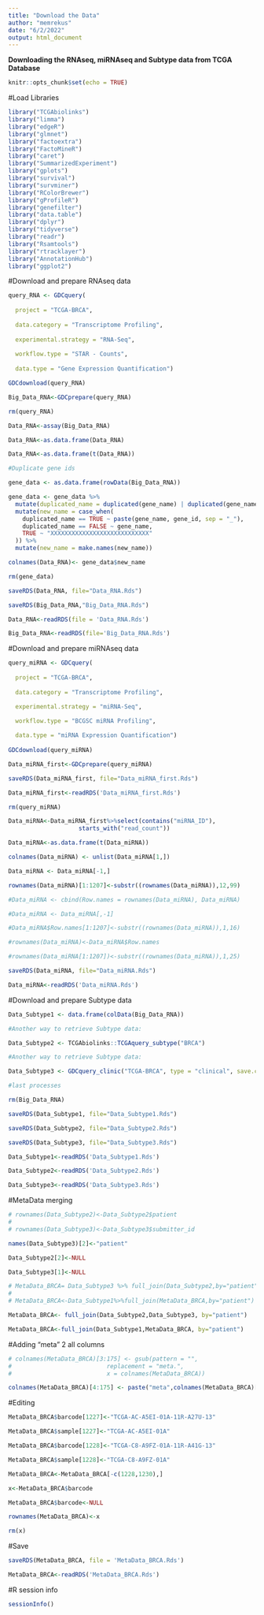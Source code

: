 ---
title: "Download the Data"
author: "memrekus"
date: "6/2/2022"
output: html_document
---

__Downloading the RNAseq, miRNAseq and Subtype data from TCGA Database__

```{r setup, include=TRUE}
knitr::opts_chunk$set(echo = TRUE)
```

#Load Libraries

```{r}

library("TCGAbiolinks")
library("limma")
library("edgeR")
library("glmnet")
library("factoextra")
library("FactoMineR")
library("caret")
library("SummarizedExperiment")
library("gplots")
library("survival")
library("survminer")
library("RColorBrewer")
library("gProfileR")
library("genefilter")
library("data.table")
library("dplyr")
library("tidyverse")
library("readr")
library("Rsamtools")
library("rtracklayer")
library("AnnotationHub")
library("ggplot2")

```


#Download and prepare RNAseq data


```{r, eval=FALSE}

query_RNA <- GDCquery(
  
  project = "TCGA-BRCA",
                      
  data.category = "Transcriptome Profiling",
  
  experimental.strategy = "RNA-Seq",
  
  workflow.type = "STAR - Counts",
  
  data.type = "Gene Expression Quantification")

GDCdownload(query_RNA)

Big_Data_RNA<-GDCprepare(query_RNA)

rm(query_RNA)

Data_RNA<-assay(Big_Data_RNA)

Data_RNA<-as.data.frame(Data_RNA)

Data_RNA<-as.data.frame(t(Data_RNA))

#Duplicate gene ids

gene_data <- as.data.frame(rowData(Big_Data_RNA))

gene_data <- gene_data %>% 
  mutate(duplicated_name = duplicated(gene_name) | duplicated(gene_name, fromLast=T)) %>% 
  mutate(new_name = case_when(
    duplicated_name == TRUE ~ paste(gene_name, gene_id, sep = "_"),
    duplicated_name == FALSE ~ gene_name,
    TRUE ~ "XXXXXXXXXXXXXXXXXXXXXXXXXXXX"
  )) %>% 
  mutate(new_name = make.names(new_name))

colnames(Data_RNA)<- gene_data$new_name

rm(gene_data)

saveRDS(Data_RNA, file="Data_RNA.Rds")

saveRDS(Big_Data_RNA,"Big_Data_RNA.Rds")

Data_RNA<-readRDS(file = 'Data_RNA.Rds')

Big_Data_RNA<-readRDS(file='Big_Data_RNA.Rds')

```


#Download and prepare miRNAseq data


```{r}

query_miRNA <- GDCquery(
  
  project = "TCGA-BRCA",
   
  data.category = "Transcriptome Profiling",

  experimental.strategy = "miRNA-Seq",
   
  workflow.type = "BCGSC miRNA Profiling",

  data.type = "miRNA Expression Quantification")
  
GDCdownload(query_miRNA)

Data_miRNA_first<-GDCprepare(query_miRNA)

saveRDS(Data_miRNA_first, file="Data_miRNA_first.Rds")

Data_miRNA_first<-readRDS('Data_miRNA_first.Rds')

rm(query_miRNA)

Data_miRNA<-Data_miRNA_first%>%select(contains("miRNA_ID"),
                    starts_with("read_count"))

Data_miRNA<-as.data.frame(t(Data_miRNA))

colnames(Data_miRNA) <- unlist(Data_miRNA[1,])

Data_miRNA <- Data_miRNA[-1,]

rownames(Data_miRNA)[1:1207]<-substr((rownames(Data_miRNA)),12,99)

#Data_miRNA <- cbind(Row.names = rownames(Data_miRNA), Data_miRNA)

#Data_miRNA <- Data_miRNA[,-1]

#Data_miRNA$Row.names[1:1207]<-substr((rownames(Data_miRNA)),1,16)

#rownames(Data_miRNA)<-Data_miRNA$Row.names

#rownames(Data_miRNA[1:1207])<-substr((rownames(Data_miRNA)),1,25)

saveRDS(Data_miRNA, file="Data_miRNA.Rds")

Data_miRNA<-readRDS('Data_miRNA.Rds')

```


#Download and prepare Subtype data


```{r}

Data_Subtype1 <- data.frame(colData(Big_Data_RNA))

#Another way to retrieve Subtype data: 

Data_Subtype2 <- TCGAbiolinks::TCGAquery_subtype("BRCA")

#Another way to retrieve Subtype data: 

Data_Subtype3 <- GDCquery_clinic("TCGA-BRCA", type = "clinical", save.csv = F)

#last processes

rm(Big_Data_RNA)

saveRDS(Data_Subtype1, file="Data_Subtype1.Rds")

saveRDS(Data_Subtype2, file="Data_Subtype2.Rds")

saveRDS(Data_Subtype3, file="Data_Subtype3.Rds")

Data_Subtype1<-readRDS('Data_Subtype1.Rds')

Data_Subtype2<-readRDS('Data_Subtype2.Rds')

Data_Subtype3<-readRDS('Data_Subtype3.Rds')

```


#MetaData merging


```{r}

# rownames(Data_Subtype2)<-Data_Subtype2$patient
# 
# rownames(Data_Subtype3)<-Data_Subtype3$submitter_id

names(Data_Subtype3)[2]<-"patient"

Data_Subtype2[2]<-NULL

Data_Subtype3[1]<-NULL

# MetaData_BRCA= Data_Subtype3 %>% full_join(Data_Subtype2,by="patient")
# 
# MetaData_BRCA<-Data_Subtype1%>%full_join(MetaData_BRCA,by="patient")

MetaData_BRCA<- full_join(Data_Subtype2,Data_Subtype3, by="patient")

MetaData_BRCA<-full_join(Data_Subtype1,MetaData_BRCA, by="patient")

```


#Adding "meta" 2 all columns


```{r}

# colnames(MetaData_BRCA)[3:175] <- gsub(pattern = "",
#                           replacement = "meta.",
#                           x = colnames(MetaData_BRCA))

colnames(MetaData_BRCA)[4:175] <- paste("meta",colnames(MetaData_BRCA)[4:175],sep = ".")

```


#Editing


```{r}

MetaData_BRCA$barcode[1227]<-"TCGA-AC-A5EI-01A-11R-A27U-13"

MetaData_BRCA$sample[1227]<-"TCGA-AC-A5EI-01A"

MetaData_BRCA$barcode[1228]<-"TCGA-C8-A9FZ-01A-11R-A41G-13"

MetaData_BRCA$sample[1228]<-"TCGA-C8-A9FZ-01A"

MetaData_BRCA<-MetaData_BRCA[-c(1228,1230),]

x<-MetaData_BRCA$barcode

MetaData_BRCA$barcode<-NULL

rownames(MetaData_BRCA)<-x

rm(x)

```


#Save


```{r}

saveRDS(MetaData_BRCA, file = 'MetaData_BRCA.Rds')

MetaData_BRCA<-readRDS('MetaData_BRCA.Rds')

```


#R session info


```{r}

sessionInfo()

```

